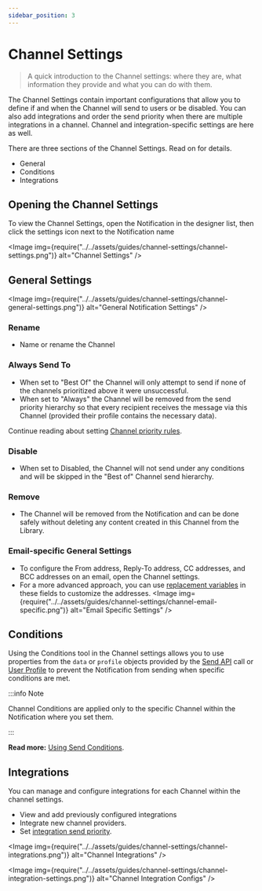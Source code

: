 ```yaml
---
sidebar_position: 3
---
```



# Channel Settings

> A quick introduction to the Channel settings: where they are, what information they provide and what you can do with them.

The Channel Settings contain important configurations that allow you to define if and when the Channel will send to users or be disabled. You can also add integrations and order the send priority when there are multiple integrations in a channel. Channel and integration-specific settings are here as well.

There are three sections of the Channel Settings. Read on for details.

- General
- Conditions
- Integrations

## Opening the Channel Settings

To view the Channel Settings, open the Notification in the designer list, then click the settings icon next to the Notification name

<Image
  img={require("../../assets/guides/channel-settings/channel-settings.png")}
  alt="Channel Settings"
/>

## General Settings

<Image
  img={require("../../assets/guides/channel-settings/channel-general-settings.png")}
  alt="General Notification Settings"
/>

### Rename

- Name or rename the Channel

### Always Send To

- When set to "Best Of" the Channel will only attempt to send if none of the channels prioritized above it were unsuccessful.
- When set to "Always" the Channel will be removed from the send priority hierarchy so that every recipient receives the message via this Channel (provided their profile contains the necessary data).

Continue reading about setting [Channel priority rules](channel-priority.mdx).

### Disable

- When set to Disabled, the Channel will not send under any conditions and will be skipped in the "Best of" Channel send hierarchy.

### Remove

- The Channel will be removed from the Notification and can be done safely without deleting any content created in this Channel from the Library.

### Email-specific General Settings

- To configure the From address, Reply-To address, CC addresses, and BCC addresses on an email, open the Channel settings.
- For a more advanced approach, you can use [replacement variables](../content/variables/inserting-variables.mdx) in these fields to customize the addresses.
  <!-- Link follow-up doc -->
  <Image
    img={require("../../assets/guides/channel-settings/channel-email-specific.png")}
    alt="Email Specific Settings"
  />

## Conditions

Using the Conditions tool in the Channel settings allows you to use properties from the `data` or `profile` objects provided by the [Send API](../../reference/send/intro.mdx) call or [User Profile](../../reference/profiles/intro.mdx) to prevent the Notification from sending when specific conditions are met.

:::info Note

Channel Conditions are applied only to the specific Channel within the Notification where you set them.

:::

**Read more:** [Using Send Conditions](../content/notification-settings/send-conditions.mdx).

<!-- Link follow-up doc -->

## Integrations

You can manage and configure integrations for each Channel within the channel settings.

- View and add previously configured integrations
- Integrate new channel providers.
- Set [integration send priority](channel-priority.mdx).

<Image
  img={require("../../assets/guides/channel-settings/channel-integrations.png")}
  alt="Channel Integrations"
/>

<Image
  img={require("../../assets/guides/channel-settings/channel-integration-settings.png")}
  alt="Channel Integration Configs"
/>
